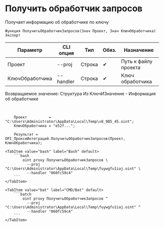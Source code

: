 ﻿---
sidebar_position: 3
---


# Получить обработчик запросов
 Получает информацию об обработчике по ключу



`Функция ПолучитьОбработчикЗапросов(Знач Проект, Знач КлючОбработчика) Экспорт`

  | Параметр | CLI опция | Тип | Обяз. | Назначение |
  |-|-|-|-|-|
  | Проект | --proj | Строка | &#x2714; | Путь к файлу проекта |
  | КлючОбработчика | --handler | Строка | &#x2714; | Ключ обработчика |

  
  Возвращаемое значение:   Структура Из КлючИЗначение - Информация об обработчике

<br/>




```bsl title="Пример использования для 1С:Предприятие/OneScript"
    Проект          = "C:\Users\Administrator\AppData\Local\Temp\v8_9B5_45.oint";
    КлючОбработчика = "e52f...";

    Результат = OPI_ПроксиИнтеграций.ПолучитьОбработчикЗапросов(Проект, КлючОбработчика);
```
    

 <Tabs>
  
    <TabItem value="bash" label="Bash" default>
        ```bash
            oint proxy ПолучитьОбработчикЗапросов \
              --proj "C:\Users\Administrator\AppData\Local\Temp\fuywgfu1iaj.oint" \
              --handler "060fc59c4"
        ```
    </TabItem>
  
    <TabItem value="bat" label="CMD/Bat" default>
        ```batch
            oint proxy ПолучитьОбработчикЗапросов ^
              --proj "C:\Users\Administrator\AppData\Local\Temp\fuywgfu1iaj.oint" ^
              --handler "060fc59c4"
        ```
    </TabItem>
</Tabs>



